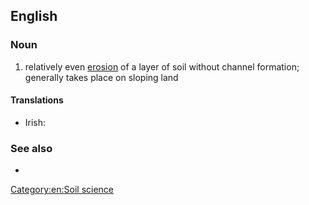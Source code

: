 {{also|sheet-erosion}}
==English==

===Noun===
{{en-noun|?}}

# relatively even [[erosion]] of a layer of soil without channel formation; generally takes place on sloping land
#: {{syn|en|sheet wash}}

====Translations====
{{trans-top|relatively even erosion of a layer of soil without channel formation}}
* Irish: {{t|ga|bratchreimeadh|m}}
{{trans-mid}}
{{trans-bottom}}

===See also===
* {{l|en|splash erosion}}

[[Category:en:Soil science]]